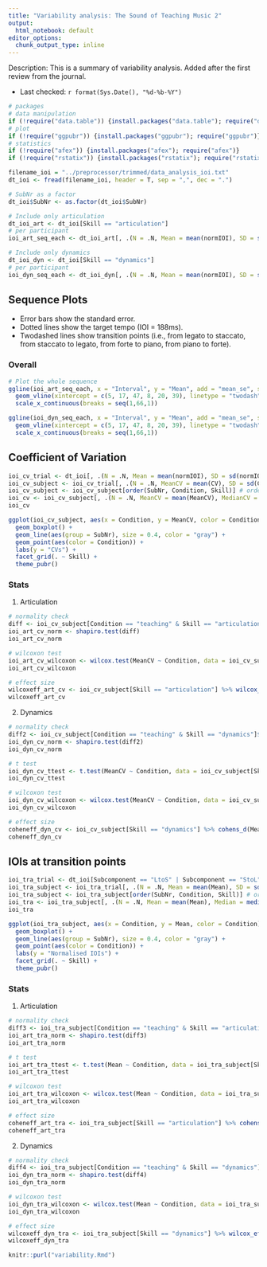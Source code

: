 ```yaml
---
title: "Variability analysis: The Sound of Teaching Music 2"
output:
  html_notebook: default
editor_options: 
  chunk_output_type: inline
---
```


Description: This is a summary of variability analysis. Added after the first review from the journal.

- Last checked: `r format(Sys.Date(), "%d-%b-%Y")`

```r
# packages
# data manipulation
if (!require("data.table")) {install.packages("data.table"); require("data.table")}
# plot
if (!require("ggpubr")) {install.packages("ggpubr"); require("ggpubr")}
# statistics
if (!require("afex")) {install.packages("afex"); require("afex")}
if (!require("rstatix")) {install.packages("rstatix"); require("rstatix")}

filename_ioi = "../preprocessor/trimmed/data_analysis_ioi.txt"
dt_ioi <- fread(filename_ioi, header = T, sep = ",", dec = ".")

# SubNr as a factor
dt_ioi$SubNr <- as.factor(dt_ioi$SubNr)

# Include only articulation
dt_ioi_art <- dt_ioi[Skill == "articulation"]
# per participant
ioi_art_seq_each <- dt_ioi_art[, .(N = .N, Mean = mean(normIOI), SD = sd(normIOI)), by = .(SubNr, Condition, Skill, Interval)]

# Include only dynamics
dt_ioi_dyn <- dt_ioi[Skill == "dynamics"]
# per participant
ioi_dyn_seq_each <- dt_ioi_dyn[, .(N = .N, Mean = mean(normIOI), SD = sd(normIOI)), by = .(SubNr, Condition, Skill, Interval)]
```

## Sequence Plots
- Error bars show the standard error.
- Dotted lines show the target tempo (IOI = 188ms).
- Twodashed lines show transition points (i.e., from legato to staccato, from staccato to legato, from forte to piano, from piano to forte).

### Overall
```r
# Plot the whole sequence
ggline(ioi_art_seq_each, x = "Interval", y = "Mean", add = "mean_se", shape = "Condition", color = "Condition", xlab = "Interval", ylab = "Normalised IOIs", title = "IOIs: Articulation") +
  geom_vline(xintercept = c(5, 17, 47, 8, 20, 39), linetype = "twodash") + # transition points
  scale_x_continuous(breaks = seq(1,66,1))

ggline(ioi_dyn_seq_each, x = "Interval", y = "Mean", add = "mean_se", shape = "Condition", color = "Condition", xlab = "Interval", ylab = "Normalised IOIs", title = "IOIs: Dynamics") +
  geom_vline(xintercept = c(5, 17, 47, 8, 20, 39), linetype = "twodash") + # transition points
  scale_x_continuous(breaks = seq(1,66,1))
```

<!-- ### Each participant -->
<!-- ```{r, echo = FALSE, fig.width = 5, fig.height = 5} -->
<!-- # Plot the whole sequence for each participant -->
<!-- ggplot(ioi_art_seq_each, aes(x = Interval, y = Mean, color = SubNr)) + -->
<!--   geom_line() + geom_point() + facet_grid(Condition ~ .) + -->
<!--   geom_hline(yintercept = 188, linetype = "dotted") + # target tempo -->
<!--   geom_vline(xintercept = c(8, 24, 49, 16, 41, 57), linetype = "twodash") + # transition points -->
<!--   scale_x_discrete(breaks = seq(1,66,3)) + labs(x = "Interval", y = "IOIs (ms)", title = "IOIs: Articulation") + theme_pubr() + theme(legend.position = "right") -->

<!-- ioi_dyn_seq <- ioi_dyn_seq_each[, .(N = .N, Mean = mean(Mean), SD = sd(Mean)), by = .(Condition, Skill, Interval)] -->
<!-- ggplot(ioi_dyn_seq_each, aes(x = Interval, y = Mean, color = SubNr)) + -->
<!--   geom_line() + geom_point() + facet_grid(Condition ~ .) + -->
<!--   geom_hline(yintercept = 188, linetype = "dotted") + # target tempo -->
<!--   geom_vline(xintercept = c(8, 24, 49, 16, 41, 57), linetype = "twodash") + # transition points -->
<!--   scale_x_discrete(breaks = seq(1,66,3)) + labs(x = "Interval", y = "IOIs (ms)", title = "IOIs: Dynamics") + theme_pubr() + theme(legend.position = "right") -->
<!-- ``` -->

## Coefficient of Variation
```r
ioi_cv_trial <- dt_ioi[, .(N = .N, Mean = mean(normIOI), SD = sd(normIOI), CV = sd(normIOI)/mean(normIOI)), by = .(SubNr, Condition, Skill, BlockNr, TrialNr)]
ioi_cv_subject <- ioi_cv_trial[, .(N = .N, MeanCV = mean(CV), SD = sd(CV)), by = .(SubNr, Condition, Skill)]
ioi_cv_subject <- ioi_cv_subject[order(SubNr, Condition, Skill)] # ordering
ioi_cv <- ioi_cv_subject[, .(N = .N, MeanCV = mean(MeanCV), MedianCV = median(MeanCV), SD = sd(MeanCV), IQR = IQR(MeanCV)), by = .(Condition, Skill)]
ioi_cv

ggplot(ioi_cv_subject, aes(x = Condition, y = MeanCV, color = Condition)) +
  geom_boxplot() +
  geom_line(aes(group = SubNr), size = 0.4, color = "gray") +
  geom_point(aes(color = Condition)) +
  labs(y = "CVs") +
  facet_grid(. ~ Skill) +
  theme_pubr()
```

### Stats
1) Articulation

```r
# normality check
diff <- ioi_cv_subject[Condition == "teaching" & Skill == "articulation"]$MeanCV-ioi_cv_subject[Condition == "performing" & Skill == "articulation"]$MeanCV
ioi_art_cv_norm <- shapiro.test(diff)
ioi_art_cv_norm

# wilcoxon test
ioi_art_cv_wilcoxon <- wilcox.test(MeanCV ~ Condition, data = ioi_cv_subject[Skill == "articulation"], paired = TRUE, alternative = "two.sided")
ioi_art_cv_wilcoxon

# effect size
wilcoxeff_art_cv <- ioi_cv_subject[Skill == "articulation"] %>% wilcox_effsize(MeanCV ~ Condition, paired = TRUE)
wilcoxeff_art_cv
```

2) Dynamics

```r
# normality check
diff2 <- ioi_cv_subject[Condition == "teaching" & Skill == "dynamics"]$MeanCV-ioi_cv_subject[Condition == "performing" & Skill == "dynamics"]$MeanCV
ioi_dyn_cv_norm <- shapiro.test(diff2)
ioi_dyn_cv_norm

# t test
ioi_dyn_cv_ttest <- t.test(MeanCV ~ Condition, data = ioi_cv_subject[Skill == "dynamics"], paired = TRUE, alternative = "two.sided")
ioi_dyn_cv_ttest

# wilcoxon test
ioi_dyn_cv_wilcoxon <- wilcox.test(MeanCV ~ Condition, data = ioi_cv_subject[Skill == "dynamics"], paired = TRUE, alternative = "two.sided")
ioi_dyn_cv_wilcoxon

# effect size
coheneff_dyn_cv <- ioi_cv_subject[Skill == "dynamics"] %>% cohens_d(MeanCV ~ Condition, paired = TRUE)
coheneff_dyn_cv
```

## IOIs at transition points
```r
ioi_tra_trial <- dt_ioi[Subcomponent == "LtoS" | Subcomponent == "StoL" | Subcomponent == "FtoP" | Subcomponent == "PtoF", .(N = .N, Mean = mean(normIOI), SD = sd(normIOI)), by = .(SubNr, Condition, Skill, BlockNr, TrialNr)]
ioi_tra_subject <- ioi_tra_trial[, .(N = .N, Mean = mean(Mean), SD = sd(Mean)), by = .(SubNr, Condition, Skill)]
ioi_tra_subject <- ioi_tra_subject[order(SubNr, Condition, Skill)] # ordering
ioi_tra <- ioi_tra_subject[, .(N = .N, Mean = mean(Mean), Median = median(Mean), SD = sd(Mean), IQR = IQR(Mean)), by = .(Condition, Skill)]
ioi_tra

ggplot(ioi_tra_subject, aes(x = Condition, y = Mean, color = Condition)) +
  geom_boxplot() +
  geom_line(aes(group = SubNr), size = 0.4, color = "gray") +
  geom_point(aes(color = Condition)) +
  labs(y = "Normalised IOIs") +
  facet_grid(. ~ Skill) +
  theme_pubr()
```

### Stats
1) Articulation

```r
# normality check
diff3 <- ioi_tra_subject[Condition == "teaching" & Skill == "articulation"]$Mean-ioi_tra_subject[Condition == "performing" & Skill == "articulation"]$Mean
ioi_art_tra_norm <- shapiro.test(diff3)
ioi_art_tra_norm

# t test
ioi_art_tra_ttest <- t.test(Mean ~ Condition, data = ioi_tra_subject[Skill == "articulation"], paired = TRUE, alternative = "two.sided")
ioi_art_tra_ttest

# wilcoxon test
ioi_art_tra_wilcoxon <- wilcox.test(Mean ~ Condition, data = ioi_tra_subject[Skill == "articulation"], paired = TRUE, alternative = "two.sided")
ioi_art_tra_wilcoxon

# effect size
coheneff_art_tra <- ioi_tra_subject[Skill == "articulation"] %>% cohens_d(Mean ~ Condition, paired = TRUE)
coheneff_art_tra
```

2) Dynamics

```r
# normality check
diff4 <- ioi_tra_subject[Condition == "teaching" & Skill == "dynamics"]$Mean-ioi_tra_subject[Condition == "performing" & Skill == "dynamics"]$Mean
ioi_dyn_tra_norm <- shapiro.test(diff4)
ioi_dyn_tra_norm

# wilcoxon test
ioi_dyn_tra_wilcoxon <- wilcox.test(Mean ~ Condition, data = ioi_tra_subject[Skill == "dynamics"], paired = TRUE, alternative = "two.sided")
ioi_dyn_tra_wilcoxon

# effect size
wilcoxeff_dyn_tra <- ioi_tra_subject[Skill == "dynamics"] %>% wilcox_effsize(Mean ~ Condition, paired = TRUE)
wilcoxeff_dyn_tra
```

```r
knitr::purl("variability.Rmd")
```
